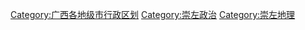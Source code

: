 {{Catmore|崇左市|广西壮族自治区崇左市}}

[[Category:广西各地级市行政区划|Category:广西各地级市行政区划]]
[[Category:崇左政治|Category:崇左政治]]
[[Category:崇左地理|Category:崇左地理]]